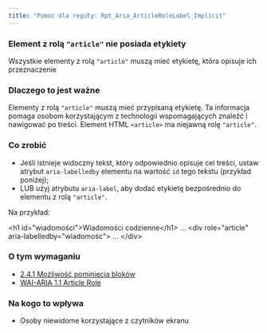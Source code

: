 ```yaml
---
title: "Pomoc dla reguły: Rpt_Aria_ArticleRoleLabel_Implicit"
---
```


<div className="toolHelp">
<Row>
<Column colLg={16} colMd={8} colSm={4} className="toolHead">

### Element z rolą `"article"` nie posiada etykiety

<div id="locLevel"></div>

Wszystkie elementy z rolą `"article"` muszą mieć etykietę, która opisuje ich przeznaczenie

</Column>
</Row>
<Row>
<Column colLg={11} colMd={5} colSm={4} className="toolMain">

### Dlaczego to jest ważne

Elementy z rolą `"article"` muszą mieć przypisaną etykietę. Ta informacja pomaga osobom korzystającym z technologii wspomagających znaleźć i nawigować po treści. Element HTML `<article>` ma niejawną rolę `"article"`.

<div id="locSnippet"></div>

### Co zrobić

* Jeśli istnieje widoczny tekst, który odpowiednio opisuje cel treści, ustaw atrybut `aria-labelledby` elementu na wartość `id` tego tekstu (przykład poniżej);
* LUB użyj atrybutu `aria-label`, aby dodać etykietę bezpośrednio do elementu z rolą `"article"`.

Na przykład:

<CodeSnippet type="multi" light={true}>&lt;h1 id="wiadomości"&gt;Wiadomości codzienne&lt;/h1&gt;
...
&lt;div role="article" aria-labelledby="wiadomośc"&gt;
    ...
&lt;/div&gt;</CodeSnippet>

</Column>
<Column colLg={5} colMd={3} colSm={4} className="toolLeft">

### O tym wymaganiu

* [2.4.1 Możliwość pominięcia bloków](https://wcag.lepszyweb.pl/?showtechniques=111#bypass-blocks)
* [WAI-ARIA 1.1 Article Role](https://www.w3.org/TR/wai-aria-1.1/#article)

### Na kogo to wpływa

* Osoby niewidome korzystające z czytników ekranu

</Column>
</Row>
</div>

